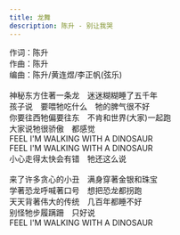 ```yaml
---
title: 龙舞
description: 陈升 - 别让我哭
---
```


作词：陈升<br />作曲：陈升<br />编曲：陈升/黄连煜/李正帆(弦乐)<br /><br />神秘东方住著一条龙　迷迷糊糊睡了五千年<br />孩子说　要喂牠吃什么　牠的脾气很不好<br />你要往西牠偏要往东　不肯和世界(大家)一起跑<br />大家说牠很骄傲　都感觉<br />FEEL I'M WALKING WITH A DINOSAUR<br />FEEL I'M WALKING WITH A DINOSAUR<br />小心走得太快会有错　牠还这么说<br /><br />来了许多贪心的小丑　满身穿著金银和珠宝<br />学著恐龙呼喊著口号　想把恐龙都拐跑<br />天天背著伟大的传统　几百年都睡不好<br />别怪牠步履蹒跚　只好说<br />FEEL I'M WALKING WITH A DINOSAUR